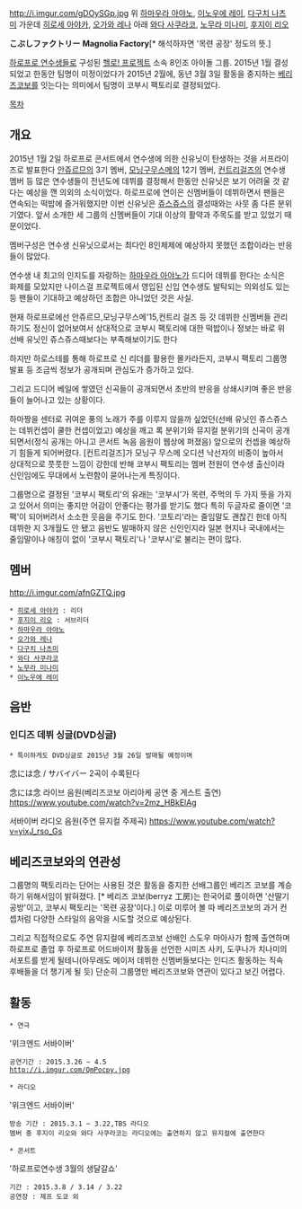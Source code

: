 http://i.imgur.com/gDOySGp.jpg
위 [[하마우라 아야노]], [[이노우에 레이]], [[다구치 나츠미]]
가운데 [[히로세 아야카]], [[오가와 레나]]
아래 [[와다 사쿠라코]], [[노무라 미나미]], [[후지이 리오]]

'''こぶしファクトリー'''
'''Magnolia Factory'''[* 해석하자면 '목련 공장' 정도의 뜻.]

[[하로프로 연수생]]들로 구성된 [[헬로! 프로젝트]] 소속 8인조 아이돌 그룹. 2015년 1월 결성되었고 한동안 팀명이 미정이었다가 2015년 2월에, 동년 3월 3일 활동을 중지하는 [[베리즈코보]]를 잇는다는 의미에서 팀명이 코부시 팩토리로 결정되었다.

[[목차]]

== 개요 ==
2015년 1월 2일 하로프로 콘서트에서 연수생에 의한 신유닛이 탄생하는 것을 서프라이즈로 발표한다
[[안쥬르므]]의 3기 멤버, [[모닝구무스메]]의 12기 멤버, [[컨트리걸즈]]의 연수생 멤버 등 많은 연수생들이 전년도에 데뷔를 결정해서 한동안 신유닛은 보기 어려울 것 같다는 예상을 깬 의외의 소식이었다.
하로프로에 연이은 신멤버들이 데뷔하면서 팬들은 연속되는 떡밥에 즐거워했지만 이번 신유닛은 [[쥬스쥬스]]의 결성때와는 사뭇 좀 다른 분위기였다.
앞서 소개한 세 그룹의 신멤버들이 기대 이상의 활약과 주목도를 받고 있었기 때문이었다.

멤버구성은 연수생 신유닛으로서는 최다인 8인체제에 예상하지 못했던 조합이라는 반응들이 많았다.

연수생 내 최고의 인지도를 자랑하는 [[하마우라 아야노]]가 드디어 데뷔를 한다는 소식은 화제를 모았지만 나이스걸 프로젝트에서 영입된 신입 연수생도 발탁되는 의외성도 있는 등 팬들이 기대하고 예상하던 조합은 아니었던 것은 사실.

현재 하로프로에선 안쥬르므,모닝구무스메'15,컨트리 걸즈 등 갓 데뷔한 신멤버들 관리하기도 정신이 없어보여서 상대적으로 코부시 팩토리에 대한 떡밥이나 정보는 바로 위 선배 유닛인 쥬스쥬스때보다는 부족해보이기도 한다

하지만 하로스테를 통해 하로프로 신 리더를 활용한 몰카라든지, 코부시 팩토리 그룹명 발표 등 조금씩 정보가 공개되며 관심도가 증가하고 있다.

그리고 드디어 베일에 쌓였던 신곡들이 공개되면서 초반의 반응을 상쇄시키며 좋은 반응들이 늘어나고 있는 상황이다.

하마짱을 센터로 귀여운 풍의 노래가 주를 이루지 않을까 싶었던(선배 유닛인 쥬스쥬스는 데뷔컨셉이 쿨한 컨셉이었고) 예상을 깨고 록 분위기와 뮤지컬 분위기의 신곡이 공개되면서(정식 공개는 아니고 콘서트 녹음 음원이 웹상에 퍼졌음) 앞으로의 컨셉을 예상하기 힘들게 되어버렸다.
[컨트리걸즈]가 모닝구 무스메 오디션 낙선자의 비중이 높아서 상대적으로 풋풋한 느낌이 강한데 반해 코부시 팩토리는 멤버 전원이 연수생 출신이라 신인임에도 무대에서 노련함이 묻어나는게 특징이다.

그룹명으로 결정된 '코부시 팩토리'의 유래는 '코부시'가 목련, 주먹의 두 가지 뜻을 가지고 있어서 의미는 좋지만 어감이 안좋다는 평가를 받기도 했다
특히 두글자로 줄이면 '코팩'이 되어버려서 소소한 웃음을 주기도 한다.
'코토리'라는 줄임말도 괜찮긴 한데 아직 데뷔한 지 3개월도 안 됐고 음반도 발매하지 않은 신인인지라 일본 현지나 국내에서는 줄임말이나 애칭이 없이 '코부시 팩토리'나 '코부시'로 불리는 편이 많다.

== 멤버 ==
http://i.imgur.com/afnGZTQ.jpg

 * [[히로세 아야카]] : 리더
 * [[후지이 리오]] : 서브리더
 * [[하마우라 아야노]]
 * [[오가와 레나]]
 * [[다구치 나츠미]]
 * [[와다 사쿠라코]]
 * [[노무라 미나미]]
 * [[이노우에 레이]]

== 음반 ==
=== 인디즈 데뷔 싱글(DVD싱글) ===
 * 특이하게도 DVD싱글로 2015년 3월 26일 발매될 예정이며
念には念 / サバイバー 2곡이 수록된다

念には念 라이브 음원(베리즈코보 아리아케 공연 중 게스트 출연)
https://www.youtube.com/watch?v=2mz_HBkElAg

서바이버 라디오 음원(주연 뮤지컬 주제곡)
https://www.youtube.com/watch?v=yixJ_rso_Gs

== 베리즈코보와의 연관성 ==
그룹명의 팩토리라는 단어는 사용된 것은 활동을 중지한 선배그룹인 베리즈 코보를 계승하기 위해서임이 밝혀졌다. [* 베리즈 코보(berryz 工房)는 한국어로 풀이하면 '산딸기 공방'이고, 코부시 팩토리는 '목련 공장'이다.]  이로 미루어 볼 따 베리즈코보의 과거 컨셉처럼 다양한 스타일의 음악을 시도할 것으로 예상된다.

그리고 직접적으로도 주연 뮤지컬에 베리즈코보 선배인 스도우 마아사가 함께 출연하며 하로프로 졸업 후 하로프로 어드바이저 활동을 선언한 시미즈 사키, 도쿠나가 치나미의 서포트를 받게 될테니(아무래도 메이저 데뷔한 신멤버들보다는 인디즈 활동하는 직속 후배들을 더 챙기게 될 듯)
단순히 그룹명만 베리즈코보와 연관이 있다고 보긴 어렵다.

== 활동 ==
 * 연극
'위크엔드 서바이버'
 공연기간 : 2015.3.26 ~ 4.5
 http://i.imgur.com/QmPocpy.jpg

 * 라디오
'위크엔드 서바이버'
 방송 기간 : 2015.3.1 ~ 3.22,TBS 라디오
 멤버 중 후지이 리오와 와다 사쿠라코는 라디오에는 출연하지 않고 뮤지컬에 출연한다

 * 콘서트
'하로프로연수생 3월의 생달갈쇼'
 기간 : 2015.3.8 / 3.14 / 3.22 
 공연장 : 제프 도쿄 외


